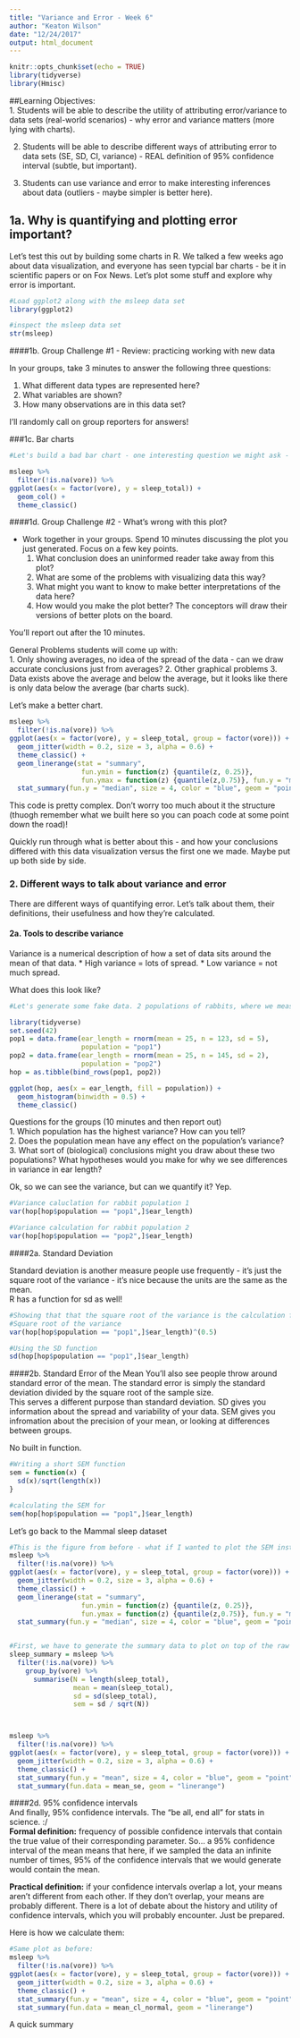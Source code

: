 ```yaml
---
title: "Variance and Error - Week 6"
author: "Keaton Wilson"
date: "12/24/2017"
output: html_document
---
```


```r
knitr::opts_chunk$set(echo = TRUE)
library(tidyverse)
library(Hmisc)
```
##Learning Objectives:  
  1. Students will be able to describe the utility of attributing error/variance to data sets (real-world scenarios) - why error and variance matters (more lying with charts).
  
  2. Students will be able to describe different ways of attributing error to data sets (SE, SD, CI, variance) - REAL definition of 95% confidence interval (subtle, but important).
  
  3. Students can use variance and error to make interesting inferences about data (outliers - maybe simpler is better here).  


## 1a. Why is quantifying and plotting error important?

Let's test this out by building some charts in R. We talked a few weeks ago about data visualization, and everyone has seen typcial bar charts - be it in scientific papers or on Fox News. Let's plot some stuff and explore why error is important.

```r
#Load ggplot2 along with the msleep data set
library(ggplot2)

#inspect the msleep data set
str(msleep) 
```

####1b. Group Challenge #1 - Review: practicing working with new data

In your groups, take 3 minutes to answer the following three questions:

1. What different data types are represented here?
2. What variables are shown?
3. How many observations are in this data set?

I'll randomly call on group reporters for answers!

###1c. Bar charts

```r
#Let's build a bad bar chart - one interesting question we might ask - what is the difference in time spent sleeping across different feeding types? i.e. do herbivores sleep more than carnivores?

msleep %>%
  filter(!is.na(vore)) %>%
ggplot(aes(x = factor(vore), y = sleep_total)) +
  geom_col() + 
  theme_classic()
```

####1d. Group Challenge #2 - What's wrong with this plot?

  * Work together in your groups. Spend 10 minutes discussing the plot you just generated. Focus on a few key points. 
    1. What conclusion does an uninformed reader take away from this plot?
    2. What are some of the problems with visualizing data this way?
    3. What might you want to know to make better interpretations of the data here?
    4. How would you make the plot better? The conceptors will draw their versions of better plots on the board. 
    
  You'll report out after the 10 minutes. 
  
  General Problems students will come up with:  
  1. Only showing averages, no idea of the spread of the data - can we draw accurate conclusions just from averages?
  2. Other graphical problems
  3. Data exists above the average and below the average, but it looks like there is only data below the average (bar charts suck). 
  
Let's make a better chart.

``` r
msleep %>%
  filter(!is.na(vore)) %>%
ggplot(aes(x = factor(vore), y = sleep_total, group = factor(vore))) +
  geom_jitter(width = 0.2, size = 3, alpha = 0.6) + 
  theme_classic() +
  geom_linerange(stat = "summary",
                  fun.ymin = function(z) {quantile(z, 0.25)},
                  fun.ymax = function(z) {quantile(z,0.75)}, fun.y = "median") +
  stat_summary(fun.y = "median", size = 4, color = "blue", geom = "point", alpha = 0.6)
```

This code is pretty complex. Don't worry too much about it the structure (thuogh remember what we built here so you can poach code at some point down the road)!

Quickly run through what is better about this - and how your conclusions differed with this data visualization versus the first one we made. Maybe put up both side by side.

### 2. Different ways to talk about variance and error

There are different ways of quantifying error. Let's talk about them, their definitions, their usefulness and how they're calculated. 

#### 2a. Tools to describe variance

Variance is a numerical description of how a set of data sits around the mean of that data. 
  * High variance = lots of spread.
  * Low variance = not much spread.
  
What does this look like?

```r
#Let's generate some fake data. 2 populations of rabbits, where we measured ear length. 

library(tidyverse)
set.seed(42)
pop1 = data.frame(ear_length = rnorm(mean = 25, n = 123, sd = 5),
                  population = "pop1")
pop2 = data.frame(ear_length = rnorm(mean = 25, n = 145, sd = 2),
                  population = "pop2")
hop = as.tibble(bind_rows(pop1, pop2))

ggplot(hop, aes(x = ear_length, fill = population)) +
  geom_histogram(binwidth = 0.5) +
  theme_classic()
```

Questions for the groups (10 minutes and then report out)  
  1. Which population has the highest variance? How can you tell?  
  2. Does the population mean have any effect on the population's variance?  
  3. What sort of (biological) conclusions might you draw about these two populations? What hypotheses would you make for why we see differences in variance in ear length?  

Ok, so we can see the variance, but can we quantify it? Yep.

```r
#Variance caluclation for rabbit population 1
var(hop[hop$population == "pop1",]$ear_length)

#Variance calculation for rabbit population 2
var(hop[hop$population == "pop2",]$ear_length)

```

####2a. Standard Deviation

Standard deviation is another measure people use frequently - it's just the square root of the variance - it's nice because the units are the same as the mean.  
R has a function for sd as well!

```r
#Showing that that the square root of the variance is the calculation for the SD
#Square root of the variance
var(hop[hop$population == "pop1",]$ear_length)^(0.5)

#Using the SD function
sd(hop[hop$population == "pop1",]$ear_length)
```

####2b. Standard Error of the Mean
You'll also see people throw around standard error of the mean. The standard error is simply the standard deviation divided by the square root of the sample size.  
This serves a different purpose than standard deviation. 
SD gives you information about the spread and variability of your data.
SEM gives you infromation about the precision of your mean, or looking at differences between groups.

No built in function.
```r

#Writing a short SEM function
sem = function(x) {
  sd(x)/sqrt(length(x))
}

#calculating the SEM for 
sem(hop[hop$population == "pop1",]$ear_length)
```

Let's go back to the Mammal sleep dataset

```r
#This is the figure from before - what if I wanted to plot the SEM instead of the quantile thing I plotted here?
msleep %>%
  filter(!is.na(vore)) %>%
ggplot(aes(x = factor(vore), y = sleep_total, group = factor(vore))) +
  geom_jitter(width = 0.2, size = 3, alpha = 0.6) + 
  theme_classic() +
  geom_linerange(stat = "summary",
                  fun.ymin = function(z) {quantile(z, 0.25)},
                  fun.ymax = function(z) {quantile(z,0.75)}, fun.y = "median") +
  stat_summary(fun.y = "median", size = 4, color = "blue", geom = "point", alpha = 0.6)


#First, we have to generate the summary data to plot on top of the raw points
sleep_summary = msleep %>%
  filter(!is.na(vore)) %>%
    group_by(vore) %>%
      summarise(N = length(sleep_total),
                mean = mean(sleep_total),
                sd = sd(sleep_total),
                sem = sd / sqrt(N))



msleep %>%
  filter(!is.na(vore)) %>%
ggplot(aes(x = factor(vore), y = sleep_total, group = factor(vore))) +
  geom_jitter(width = 0.2, size = 3, alpha = 0.6) + 
  theme_classic() +
  stat_summary(fun.y = "mean", size = 4, color = "blue", geom = "point", alpha = 0.6) +
  stat_summary(fun.data = mean_se, geom = "linerange")
```


####2d. 95% confidence intervals  
And finally, 95% confidence intervals. The "be all, end all" for stats in science. :/  
**Formal definition:** frequency of possible confidence intervals that contain the true value of their corresponding parameter. So... a 95% confidence interval of the mean means that here, if we sampled the data an infinite number of times, 95% of the confidence intervals that we would generate would contain the mean. 

**Practical definition:** if your confidence intervals overlap a lot, your means aren't different from each other. If they don't overlap, your means are probably different. There is a lot of debate about the history and utility of confidence intervals, which you will probably encounter. Just be prepared.  

Here is how we calculate them:  

``` r
#Same plot as before:
msleep %>%
  filter(!is.na(vore)) %>%
ggplot(aes(x = factor(vore), y = sleep_total, group = factor(vore))) +
  geom_jitter(width = 0.2, size = 3, alpha = 0.6) + 
  theme_classic() +
  stat_summary(fun.y = "mean", size = 4, color = "blue", geom = "point", alpha = 0.6) +
  stat_summary(fun.data = mean_cl_normal, geom = "linerange")
```

A quick summary
